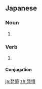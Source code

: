 ==Japanese==
{{ja-kanjitab|はつ|ふん|k1=はっ|k2=ぷん|yomi=o}}

===Noun===
{{ja-noun|はっぷん}}

# {{alternative form of|発奮|lang=ja}}

===Verb===
{{ja-verb-suru|はっぷん}}

# {{alternative form of|発奮|lang=ja}}

====Conjugation====
{{ja-suru|はっぷん}}

[[ja:発憤]]
[[zh:発憤]]